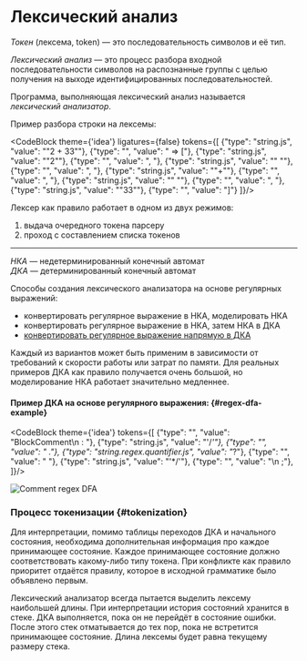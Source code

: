 
# Лексический анализ

<dfn>Токен</dfn> (лексема, token) — это последовательность символов и её тип.

<dfn>Лексический анализ</dfn> — это процесс разбора входной последовательности
символов на распознанные группы с целью получения на выходе идентифицированных
последовательностей.

Программа, выполняющая лексический анализ называется *лексический анализатор*.

Пример разбора строки на лексемы:

<CodeBlock theme={'idea'} ligatures={false} tokens={[
  {"type": "string.js", "value": "\"2 + 33\""},
  {"type": "", "value": " => ["},
  {"type": "string.js", "value": "\"2\""},
  {"type": "", "value": ", "},
  {"type": "string.js", "value": "\" \""},
  {"type": "", "value": ", "},
  {"type": "string.js", "value": "\"+\""},
  {"type": "", "value": ", "},
  {"type": "string.js", "value": "\" \""},
  {"type": "", "value": ", "},
  {"type": "string.js", "value": "\"33\""},
  {"type": "", "value": "]"}
]}/>

Лексер как правило работает в одном из двух режимов:
1. выдача очередного токена парсеру
2. проход с составлением списка токенов

--- --- ---

<dfn>НКА</dfn> — недетерминированный конечный автомат<br/>
<dfn>ДКА</dfn> — детерминированный конечный автомат

Способы создания лексического анализатора на основе регулярных выражений:
+ конвертировать регулярное выражение в НКА, моделировать НКА
+ конвертировать регулярное выражение в НКА, затем НКА в ДКА
+ [конвертировать регулярное выражение напрямую в ДКА](regex-to-dfa.mdx)

Каждый из вариантов может быть применим в зависимости от требований к скорости
работы или затрат по памяти. Для реальных примеров ДКА как правило получается
очень большой, но моделирование НКА работает значительно медленнее.

#### Пример ДКА на основе регулярного выражения: {#regex-dfa-example}

<CodeBlock theme={'idea'} tokens={[
  {"type": "", "value": "BlockComment\n  : "},
  {"type": "string.js", "value": "'/*'"},
  {"type": "", "value": " ."},
  {"type": "string.regex.quantifier.js", "value": "*?"},
  {"type": "", "value": " "},
  {"type": "string.js", "value": "'*/'"},
  {"type": "", "value": "\n  ;"},
]}/>

![Comment regex DFA](comment-regex-dfa.svg)

### Процесс токенизации {#tokenization}

Для интерпретации, помимо таблицы переходов ДКА и начального состояния,
необходима дополнительная информация про каждое принимающее состояние.
Каждое принимающее состояние должно соответствовать какому-либо типу токена.
При конфликте как правило приоритет отдаётся правилу, которое в исходной
грамматике было объявлено первым.

Лексический анализатор всегда пытается выделить лексему наибольшей длины.
При интерпретации история состояний хранится в стеке. ДКА выполняется, пока он
не перейдёт в состояние ошибки. После этого стек отматывается до тех пор,
пока не встретится принимающее состояние. Длина лексемы будет равна текущему
размеру стека.
